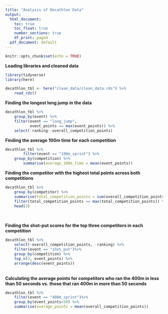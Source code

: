 ```yaml
---
title: "Analysis of Decathlon Data"
output:
  html_document:
    toc: true
    toc_float: true
    number_sections: true
    df_print: paged
  pdf_document: default
---
```


```r
knitr::opts_chunk$set(echo = TRUE)
```


<b>Loading libraries and cleaned data</b>

```r
library(tidyverse)
library(here)

decathlon_tbl <- here("clean_data/clean_data.rds") %>%
    read_rds()

```


<b>Finding the longest long jump in the data</b>
```r
decathlon_tbl %>%
    group_by(event) %>% 
    filter(event == "long_jump",
           event_points == max(event_points)) %>% 
    select(-ranking:-overall_competition_points)
```



<b>Finding the average 100m time for each competition</b>
```r
decathlon_tbl %>% 
        filter(event == "100m_sprint") %>%
    group_by(competition) %>%
        summarise(average_100m_time = mean(event_points))
```

<b>Finding the competitor with the highest total points across both competitions</b>
```r
decathlon_tbl %>% 
    group_by(competitor) %>%
    summarise(total_competition_points = sum(overall_competition_points)) %>% 
    filter(total_competition_points == max(total_competition_points)) %>% 
    head(3)
    
```

<br>
<b>Finding the shot-put scores for the top three competitors in each competition</b>
```r

decathlon_tbl %>% 
    select(-overall_competition_points, -ranking) %>% 
    filter(event == "shot_put")%>% 
    group_by(competition) %>%
    top_n(3, event_points) %>% 
    arrange(desc(event_points))

```

<br>
<b>Calculating the average points for competitors who ran the 400m in less than 50 seconds vs. those that ran 400m in more than 50 seconds</b>
```r

decathlon_tbl %>% 
    filter(event == "400m_sprint")%>%
    group_by(event_points<50) %>% 
    summarise(average_points = mean(overall_competition_points))
```


